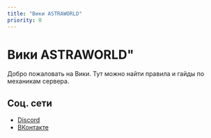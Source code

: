 ```yaml
---
title: "Вики ASTRAWORLD"
priority: 0
---
```


# Вики ASTRAWORLD"

Добро пожаловать на Вики. Тут можно найти правила и гайды по механикам сервера.

## Соц. сети

- [Discord](https://astraworld.club/discord)
- [ВКонтакте](https://astraworld.club/vk)
